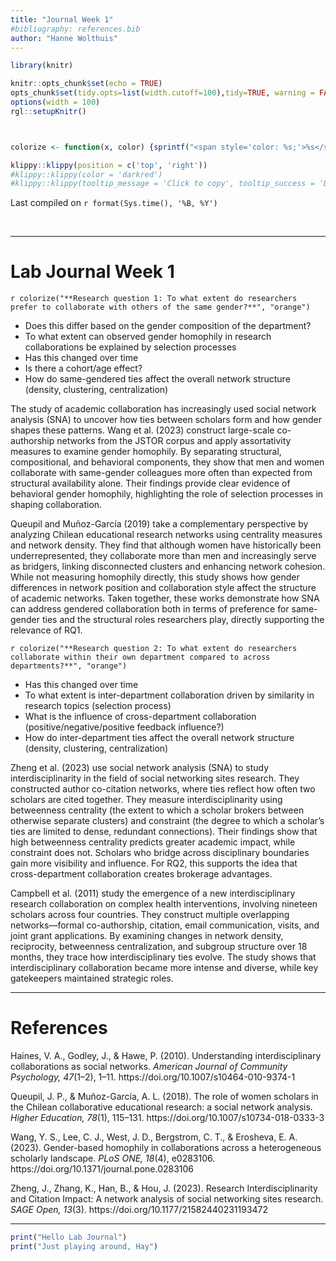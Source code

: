 ```yaml
---
title: "Journal Week 1"
#bibliography: references.bib
author: "Hanne Wolthuis"
---
```




```r
library(knitr)

knitr::opts_chunk$set(echo = TRUE)
opts_chunk$set(tidy.opts=list(width.cutoff=100),tidy=TRUE, warning = FALSE, message = FALSE,comment = "#>", cache=TRUE, class.source=c("test"), class.output=c("test2"))
options(width = 100)
rgl::setupKnitr()



colorize <- function(x, color) {sprintf("<span style='color: %s;'>%s</span>", color, x) }

```

```r
klippy::klippy(position = c('top', 'right'))
#klippy::klippy(color = 'darkred')
#klippy::klippy(tooltip_message = 'Click to copy', tooltip_success = 'Done')
```

Last compiled on `r format(Sys.time(), '%B, %Y')`

<br>

----

# Lab Journal Week 1
  

`r colorize("**Research question 1: To what extent do researchers prefer to collaborate with others of the same gender?**", "orange")`

- Does this differ based on the gender composition of the department?
- To what extent can observed gender homophily in research collaborations be explained by selection processes
- Has this changed over time
- Is there a cohort/age effect?
- How do same-gendered ties affect the overall network structure (density, clustering, centralization)

The study of academic collaboration has increasingly used social network analysis (SNA) to uncover how ties between scholars form and how gender shapes these patterns. Wang et al. (2023) construct large-scale co-authorship networks from the JSTOR corpus and apply assortativity measures to examine gender homophily. By separating structural, compositional, and behavioral components, they show that men and women collaborate with same-gender colleagues more often than expected from structural availability alone. Their findings provide clear evidence of behavioral gender homophily, highlighting the role of selection processes in shaping collaboration.

Queupil and Muñoz-García (2019) take a complementary perspective by analyzing Chilean educational research networks using centrality measures and network density. They find that although women have historically been underrepresented, they collaborate more than men and increasingly serve as bridgers, linking disconnected clusters and enhancing network cohesion. While not measuring homophily directly, this study shows how gender differences in network position and collaboration style affect the structure of academic networks. Taken together, these works demonstrate how SNA can address gendered collaboration both in terms of preference for same-gender ties and the structural roles researchers play, directly supporting the relevance of RQ1.


`r colorize("**Research question 2: To what extent do researchers collaborate within their own department compared to across departments?**", "orange")`

- Has this changed over time
- To what extent is inter-department collaboration driven by similarity in research topics (selection process)
- What is the influence of cross-department collaboration (positive/negative/positive feedback influence?)
- How do inter-department ties affect the overall network structure (density, clustering, centralization)

Zheng et al. (2023) use social network analysis (SNA) to study interdisciplinarity in the field of social networking sites research. They constructed author co-citation networks, where ties reflect how often two scholars are cited together. They measure interdisciplinarity using betweenness centrality (the extent to which a scholar brokers between otherwise separate clusters) and constraint (the degree to which a scholar’s ties are limited to dense, redundant connections). Their findings show that high betweenness centrality predicts greater academic impact, while constraint does not. Scholars who bridge across disciplinary boundaries gain more visibility and influence. For RQ2, this supports the idea that cross-department collaboration creates brokerage advantages.

Campbell et al. (2011) study the emergence of a new interdisciplinary research collaboration on complex health interventions, involving nineteen scholars across four countries. They construct multiple overlapping networks—formal co-authorship, citation, email communication, visits, and joint grant applications. By examining changes in network density, reciprocity, betweenness centralization, and subgroup structure over 18 months, they trace how interdisciplinary ties evolve. The study shows that interdisciplinary collaboration became more intense and diverse, while key gatekeepers maintained strategic roles.

----

# References


Haines, V. A., Godley, J., & Hawe, P. (2010). Understanding interdisciplinary collaborations as social networks. *American Journal of Community Psychology, 47*(1–2), 1–11. https://doi.org/10.1007/s10464-010-9374-1

Queupil, J. P., & Muñoz-García, A. L. (2018). The role of women scholars in the Chilean collaborative educational research: a social network analysis. *Higher Education, 78*(1), 115–131. https://doi.org/10.1007/s10734-018-0333-3

Wang, Y. S., Lee, C. J., West, J. D., Bergstrom, C. T., & Erosheva, E. A. (2023). Gender-based homophily in collaborations across a heterogeneous scholarly landscape. *PLoS ONE, 18*(4), e0283106. https://doi.org/10.1371/journal.pone.0283106

Zheng, J., Zhang, K., Han, B., & Hou, J. (2023). Research Interdisciplinarity and Citation Impact: A network analysis of social networking sites research. *SAGE Open, 13*(3). https://doi.org/10.1177/21582440231193472


----


```r
print("Hello Lab Journal")
print("Just playing around, Hay")
```



